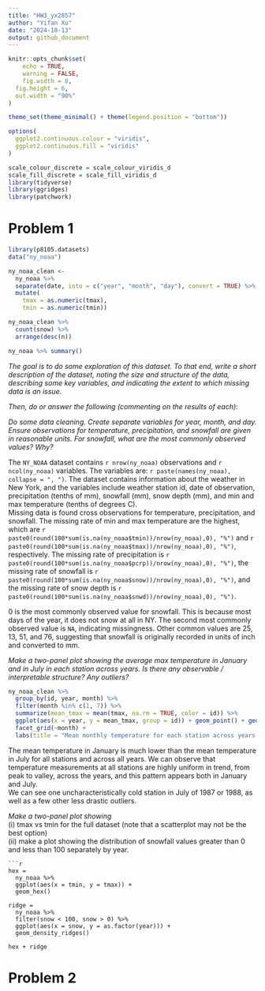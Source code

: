 ```yaml
---
title: "HW3_yx2857"
author: "Yifan Xu"
date: "2024-10-13"
output: github_document
---
```


```r

knitr::opts_chunk$set(
	echo = TRUE,
	warning = FALSE,
	fig.width = 8, 
  fig.height = 6,
  out.width = "90%"
)

theme_set(theme_minimal() + theme(legend.position = "bottom"))

options(
  ggplot2.continuous.colour = "viridis",
  ggplot2.continuous.fill = "viridis"
)

scale_colour_discrete = scale_colour_viridis_d
scale_fill_discrete = scale_fill_viridis_d
library(tidyverse)
library(ggridges)
library(patchwork)
```

# Problem 1  
```r
library(p8105.datasets)
data("ny_noaa")

ny_noaa_clean <-  
  ny_noaa %>% 
  separate(date, into = c("year", "month", "day"), convert = TRUE) %>% 
  mutate(
    tmax = as.numeric(tmax),
    tmin = as.numeric(tmin))

ny_noaa_clean %>% 
  count(snow) %>%
  arrange(desc(n))

ny_noaa %>% summary()
```

_The goal is to do some exploration of this dataset. To that end, write a short description of the dataset, noting the size and structure of the data, describing some key variables, and indicating the extent to which missing data is an issue._  

_Then, do or answer the following (commenting on the results of each):_  

_Do some data cleaning. Create separate variables for year, month, and day. Ensure observations for temperature, precipitation, and snowfall are given in reasonable units. For snowfall, what are the most commonly observed values? Why?_

The `NY_NOAA` dataset contains `r nrow(ny_noaa)` observations and `r ncol(ny_noaa)` variables. The variables are: `r paste(names(ny_noaa), collapse = ", ")`. The dataset contains information about the weather in New York, and the variables include weather station id, date of observation,  precipitation (tenths of mm), snowfall (mm), snow depth (mm), and min and max temperature (tenths of degrees C).  
Missing data is found cross observations for temperature, precipitation, and snowfall. The missing rate of min and max temperature are the highest, which are `r paste0(round(100*sum(is.na(ny_noaa$tmin))/nrow(ny_noaa),0), "%")` and `r paste0(round(100*sum(is.na(ny_noaa$tmax))/nrow(ny_noaa),0), "%")`, respectively. The missing rate of precipitation is `r paste0(round(100*sum(is.na(ny_noaa$pcrp))/nrow(ny_noaa),0), "%")`, the missing rate of snowfall is `r paste0(round(100*sum(is.na(ny_noaa$snow))/nrow(ny_noaa),0), "%")`, and the missing rate of snow depth is `r paste0(round(100*sum(is.na(ny_noaa$snwd))/nrow(ny_noaa),0), "%")`.  

0 is the most commonly observed value for snowfall. This is because most days of the year, it does not snow at all in NY. The second most commonly observed value is `NA`, indicating missingness. Other common values are 25, 13, 51, and 76, suggesting that snowfall is originally recorded in units of inch and converted to mm.




_Make a two-panel plot showing the average max temperature in January and in July in each station across years. Is there any observable / interpretable structure? Any outliers?_

```r
ny_noaa_clean %>% 
  group_by(id, year, month) %>% 
  filter(month %in% c(1, 7)) %>% 
  summarize(mean_tmax = mean(tmax, na.rm = TRUE, color = id)) %>% 
  ggplot(aes(x = year, y = mean_tmax, group = id)) + geom_point() + geom_path() +
  facet_grid(~month) +
  labs(title = "Mean monthly temperature for each station across years for January and July")

```

The mean temperature in January is much lower than the mean temperature in July for all stations and across all years. We can observe that temperature measurements at all stations are highly uniform in trend, from peak to valley, across the years, and this pattern appears both in January and July.  
We can see one uncharacteristically cold station in July of 1987 or 1988, as well as a few other less drastic outliers.


_Make a two-panel plot showing_   
(i) tmax vs tmin for the full dataset (note that a scatterplot may not be the best option)  
(ii) make a plot showing the distribution of snowfall values greater than 0 and less than 100 separately by year. 
```
```r
hex = 
  ny_noaa %>% 
  ggplot(aes(x = tmin, y = tmax)) + 
  geom_hex()

ridge = 
  ny_noaa %>% 
  filter(snow < 100, snow > 0) %>%
  ggplot(aes(x = snow, y = as.factor(year))) + 
  geom_density_ridges()

hex + ridge
```

# Problem 2  
```r


```
